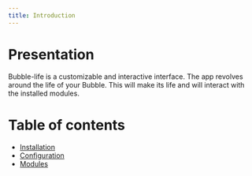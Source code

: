 ```yaml
---
title: Introduction
---
```


# Presentation

Bubble-life is a customizable and interactive interface.
The app revolves around the life of your Bubble.
This will make its life and will interact with the installed modules.

# Table of contents

- [Installation](https://github.com/Achaak/bubble-life/wiki/Installation)
- [Configuration](https://github.com/Achaak/bubble-life/wiki/Configuration)
- [Modules](https://github.com/Achaak/bubble-life/wiki/Modules)
